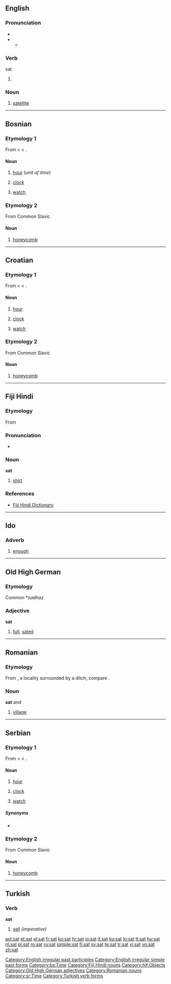 {{also|sát|sắt|SAT|Sat.}}
==English==

===Pronunciation===
* {{IPA|/'sæt/}}
* {{audio|en-us-sat.ogg|Audio (US)}}
** {{rhymes|æt}}

===Verb===
;sat

# {{past of|[[sit]]}}

===Noun===
{{en-noun}}

# [[satellite]]

[[Category:English irregular past participles]]
[[Category:English irregular simple past forms]]

----

==Bosnian==

===Etymology 1===
From {{etyl|ota|bs}} {{term|ساعت|tr=sâat|sc=ota-Arab|lang=ota}} < {{etyl|fa|bs}} {{term|ساعت|tr=sâ'at|sc=fa-Arab|lang=fa}} < {{etyl|ar|bs}} {{term|ساعة|tr=sāʕa|sc=Arab|lang=ar}}.

====Noun====
{{infl|bs|noun|g=m}}

# {{i|plural: [[sati]]}} [[hour]] (''unit of time'')
# {{i|plural: [[satovi]]}} [[clock]]
# {{i|plural: [[satovi]]}} [[watch]]

[[Category:bs:Time]]

===Etymology 2===
From Common Slavic

====Noun====
{{infl|bs|noun|g=m}}

# {{i|obsolete}} [[honeycomb]]

----

==Croatian==

===Etymology 1===
From {{etyl|ota|hr}} {{term|ساعت|tr=sâat|sc=ota-Arab|lang=ota}} < {{etyl|fa|hr}} {{term|ساعت|tr=sâ'at|sc=fa-Arab|lang=fa}} < {{etyl|ar|hr}} {{term|ساعة|tr=sāʕa|sc=Arab|lang=ar}}.

====Noun====
{{hr-noun|m}}

# {{i|plural: [[sati]]}}  [[hour]]
# {{i|plural: [[satovi]]}} [[clock]]
# {{i|plural: [[satovi]]}} [[watch]]

===Etymology 2===
From Common Slavic

====Noun====
{{infl|hr|noun}}

# {{i|obsolete}} [[honeycomb]]

----

==Fiji Hindi==

===Etymology===
From {{etyl|en|hif}} {{term|shirt}}

===Pronunciation===
* {{IPA|/səʈ/|lang=hif}}

===Noun===
'''sat'''

# [[shirt]]

===References===
* [http://www.geocities.com/fijihindi/FijiHindiEnglishDict.htm#s Fiji Hindi Dictionary]

[[Category:Fiji Hindi nouns]]
[[Category:hif:Objects]]

----

==Ido==
===Adverb===
{{io-adv}}
# [[enough]]

----

==Old High German==

===Etymology===
Common {{etyl|gem|goh}} *''sadhaz''

===Adjective===
'''sat'''

# [[full]], [[sated]]

[[Category:Old High German adjectives]]

----

==Romanian==

===Etymology===
From {{LL.|ro}} {{term|fossatum|lang=la}}, a locality surrounded by a ditch, compare {{term|fossa|lang=la}}.

===Noun===
'''sat''' {{f}} and {{m}}

# [[village]]

[[Category:Romanian nouns]]

----

==Serbian==

===Etymology 1===
From {{etyl|ota|sr}} {{term|ساعت|tr=sâat|sc=ota-Arab|lang=ota}} < {{etyl|fa|sr}} {{term|ساعت|tr=sâ'at|sc=fa-Arab|lang=fa}} < {{etyl|ar|sr}} {{term|ساعة|tr=sāʕa|sc=Arab|lang=ar}}.

====Noun====
{{infl|sr|noun|g=m|Cyrillic spelling|сат}}

# {{i|plural: [[sati]]}} [[hour]]
# {{i|plural: [[satovi]]}} [[clock]]
# {{i|plural: [[satovi]]}} [[watch]]

=====Synonyms=====
* {{l|sr|čas}}

[[Category:sr:Time]]

===Etymology 2===
From Common Slavic

====Noun====
{{infl|sr|noun|g=m|Cyrillic spelling|сат}}

# {{i|obsolete}} [[honeycomb]]

----

==Turkish==

===Verb===
'''sat'''

# [[sell]] ''(imperative)''

[[Category:Turkish verb forms]]

[[ast:sat]]
[[et:sat]]
[[el:sat]]
[[fr:sat]]
[[ko:sat]]
[[hr:sat]]
[[io:sat]]
[[it:sat]]
[[ku:sat]]
[[lo:sat]]
[[lt:sat]]
[[hu:sat]]
[[nl:sat]]
[[pl:sat]]
[[ro:sat]]
[[ru:sat]]
[[simple:sat]]
[[fi:sat]]
[[sv:sat]]
[[te:sat]]
[[tr:sat]]
[[vi:sat]]
[[vo:sat]]
[[zh:sat]]